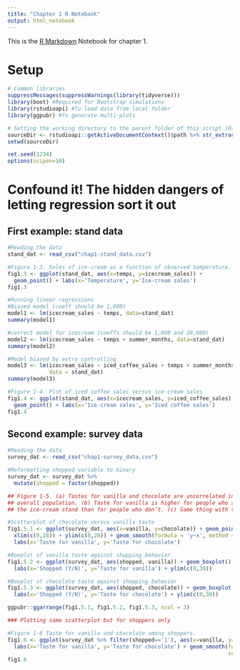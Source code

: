 ```yaml
---
title: "Chapter 1 R Notebook"
output: html_notebook
---
```


This is the [R Markdown](http://rmarkdown.rstudio.com) Notebook for chapter 1.

# Setup 
```r
# Common libraries
suppressMessages(suppressWarnings(library(tidyverse)))
library(boot) #Required for Bootstrap simulations
library(rstudioapi) #To load data from local folder
library(ggpubr) #To generate multi-plots

# Setting the working directory to the parent folder of this script (Rstudio only)
sourceDir <- rstudioapi::getActiveDocumentContext()$path %>% str_extract("^.+/")
setwd(sourceDir)

set.seed(1234)
options(scipen=10)
```

# Confound it! The hidden dangers of letting regression sort it out 

## First example: stand data

```r
#Reading the data
stand_dat <- read_csv("chap1-stand_data.csv")

```

```r

#Figure 1-3. Sales of ice-cream as a function of observed temperature.
fig1.3 <- ggplot(stand_dat, aes(x=temps, y=icecream_sales)) + 
  geom_point() + labs(x='Temperature', y='Ice-cream sales') 
fig1.3

```


```r
#Running linear regressions 
#Biased model (coeff should be 1,000)
model1 <- lm(icecream_sales ~ temps, data=stand_dat)
summary(model1)
```

```r
#correct model for icecream (coeffs should be 1,000 and 20,000)
model2 <- lm(icecream_sales ~ temps + summer_months, data=stand_dat)
summary(model2)
```


```r
#Model biased by extra controlling
model3 <- lm(icecream_sales ~ iced_coffee_sales + temps + summer_months, 
             data = stand_dat)
summary(model3)
```


```r
#Figure 1-4. Plot of iced coffee sales versus ice-cream sales
fig1.4 <- ggplot(stand_dat, aes(x=icecream_sales, y=iced_coffee_sales)) + 
  geom_point() + labs(x='Ice-cream sales', y='Iced coffee sales') 
fig1.4
```

## Second example: survey data

```r
#Reading the data
survey_dat <- read_csv("chap1-survey_data.csv")

#Reformatting shopped variable to binary
survey_dat <- survey_dat %>%
  mutate(shopped = factor(shopped))
```

```r
## Figure 1-5. (a) Tastes for vanilla and chocolate are uncorrelated in the 
## overall population. (b) Taste for vanilla is higher for people who shop at 
## the ice-cream stand than for people who don’t. (c) Same thing with the taste for chocolate.

#Scatterplot of chocolate versus vanilla taste 
fig1.5.1 <- ggplot(survey_dat, aes(x=vanilla, y=chocolate)) + geom_point() +
  xlim(c(0,28)) + ylim(c(0,28)) + geom_smooth(formula = 'y~x', method = lm, se = FALSE) +
  labs(x='Taste for vanilla', y='Taste for chocolate') 

#Boxplot of vanilla taste against shopping behavior
fig1.5.2 <- ggplot(survey_dat, aes(shopped, vanilla)) + geom_boxplot() +
  labs(x='Shopped (Y/N)', y='Taste for vanilla') + ylim(c(0,30))

#Boxplot of chocolate taste against shopping behavior
fig1.5.3 <- ggplot(survey_dat, aes(shopped, chocolate)) + geom_boxplot() +
  labs(x='Shopped (Y/N)', y='Taste for chocolate') + ylim(c(0,30))

ggpubr::ggarrange(fig1.5.1, fig1.5.2, fig1.5.3, ncol = 3)
```


```r
### Plotting same scatterplot but for shoppers only

#Figure 1-6 Taste for vanilla and chocolate among shoppers. 
fig1.6 <- ggplot(survey_dat %>% filter(shopped=='1'), aes(x=vanilla, y=chocolate)) + geom_point() + 
  labs(x='Taste for vanilla', y='Taste for chocolate') + geom_smooth(formula='y~x', method = lm,
                                                                     se = FALSE) 
fig1.6
```
